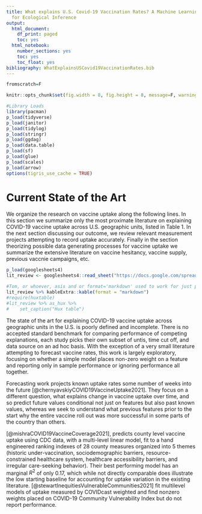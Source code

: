 ```yaml
---
title: What explains U.S. Covid-19 Vaccination Rates? A Machine Learning Workflow
  for Ecological Inference
output:
  html_document:
    df_print: paged
    toc: yes
  html_notebook:
    number_sections: yes
    toc: yes
    toc_float: yes
bibliography: WhatExplainsUSCovid19VaccinationRates.bib
---
```



```r
fromscratch=F

knitr::opts_chunk$set(fig.width = 8, fig.height = 8, message=F, warning=F, echo=F, results=F)

#Library Loads
library(pacman)
p_load(tidyverse)
p_load(janitor)
p_load(tidylog)
p_load(stringr)
p_load(ggdag)
p_load(data.table)
p_load(sf)
p_load(glue)
p_load(scales)
p_load(arrow)
options(tigris_use_cache = TRUE)
```



# Current State of the Art

We organize the research on vaccine uptake along the following lines. In this section we summarize only the most proximate literature on explaining COVID-19 vaccine uptake across U.S. geographic units, listed in Table 1. In the next section discussing our outcome, we review relevant measurement projects attempting to record uptake accurately. Finally in the section theorizing possible data generating processes for vaccine uptake we summarize the extensive literature on vaccine hesitancy, vaccine supply, previous vaccnie campaigns, etc. 

```r

p_load(googlesheets4)
lit_review <- googlesheets4::read_sheet("https://docs.google.com/spreadsheets/d/1XGVatAyKU_oJyIW_JAuXsxw__gSm6g7ZLNfXQfqAfbE/edit?usp=sharing")

```

```r

#Tom, or whoever, asis and or format='markdown' used to work for just putting cites directly in a tbale. I don't know why it doesn't work anymore, current theory is rnotebook doesn't like it and maybe bookdown or something else will
lit_review %>% kableExtra::kable(format = "markdown")
#require(huxtable)
#lit_review %>% as_hux %>%
#    set_caption("Hux table") 

```

The state of the art for explaining COVID-19 vaccine uptake across geographic units in the U.S. is poorly defined and incomplete. There is no accepted standard benchmark for comparing performance of competing explanations, each study picks their own subset of untis, time cut off, and data source on an ad hoc basis. With the exception of a very small literature attempting to forecast vaccine rates, this work is largely exploratory, focusing on whether a simple model places non-zero weight on a feature and reporting only in sample performance or ignoring performance all together. 

Forecasting work projects known uptake rates some number of weeks into the future [@chernyavskiyCOVID19VaccineUptake2021]. They focus on a different question, what explains change in vaccine uptake over time, and so predict future values conditional not just on features but also past known values, whereas we seek to understand what previous features prior to the start why the entire vaccine roll out was more successful in some parts of the country than others.

[@mishraCOVID19VaccineCoverage2021], predicts county level vaccine uptake using CDC data, with a multi-level linear model, fit to a hand engineered ranking indexes of 28 county measures organized into 5 themes (historic under-vaccination, sociodemographic barriers, resource-constrained healthcare system, healthcare accessibility barriers, and irregular care-seeking behavior). Their best performing model has an marginal $R^2$ of only 0.17, which while not directly comparable does illustrate the low starting baseline for accounting for uptake variation in the existing literature. [@stewartInequitiesVulnerableCommunities2021] fit multilevel models of uptake measured by COVIDcast weighted and find nonzero weights placed on COVID-19 Community Vulnerability Index but do not report performance.
